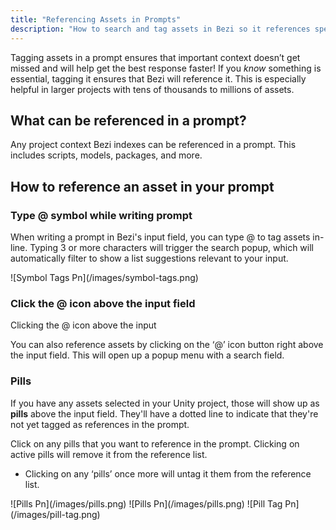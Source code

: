 ```yaml
---
title: "Referencing Assets in Prompts"
description: "How to search and tag assets in Bezi so it references specific context in a task"
---
```


Tagging assets in a prompt ensures that important context doesn’t get missed and will help get the best response faster\! If you _know_ something is essential, tagging it ensures that Bezi will reference it. This is especially helpful in larger projects with tens of thousands to millions of assets.

## What can be referenced in a prompt?

Any project context Bezi indexes can be referenced in a prompt. This includes scripts, models, packages, and more.

## How to reference an asset in your prompt

### Type @ symbol while writing prompt

When writing a prompt in Bezi's input field, you can type @ to tag assets in-line. Typing 3 or more characters will trigger the search popup, which will automatically filter to show a list suggestions relevant to your input.

<Frame>
  ![Symbol Tags Pn](/images/symbol-tags.png)
</Frame>

### Click the @ icon above the input field

Clicking the @ icon above the input 

You can also reference assets by clicking on the ‘@’ icon button right above the input field. This will open up a popup menu with a search field.

### Pills

If you have any assets selected in your Unity project, those will show up as **pills** above the input field. They'll have a dotted line to indicate that they're not yet tagged as references in the prompt. 

Click on any pills that you want to reference in the prompt. Clicking on active pills will remove it from the reference list. 

- Clicking on any ‘pills’ once more will untag it them from the reference list.

<Frame>
  ![Pills Pn](/images/pills.png)
</Frame>

<CardGroup cols={2}>
  <Card title="Pill">
    ![Pills Pn](/images/pills.png)
  </Card>
  <Card title="Pill referenced in a prompt">
    ![Pill Tag Pn](/images/pill-tag.png)
  </Card>
</CardGroup>